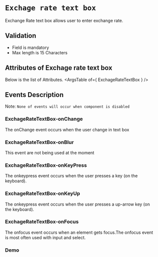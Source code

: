 <!-- Custom-MDX-Documentation.mdx -->

# `Exchage rate text box`

Exchange Rate text box allows user to enter exchange rate.

## Validation 
- Field is mandatory
- Max length is 15 Characters


## Attributes of Exchage rate text box
Below is the list of Attributes.
<ArgsTable of={ ExchageRateTextBox } /> 

## Events Description

Note: `None of events will occur when component is disabled`

### ExchageRateTextBox-onChange

The onChange event occurs when the user change in text box

### ExchageRateTextBox-onBlur

This event are not being used at the moment

### ExchageRateTextBox-onKeyPress

The onkeypress event occurs when the user presses a key (on the keyboard).

### ExchageRateTextBox-onKeyUp

The onkeypress event occurs when the user presses a up-arrow key (on the keyboard).

### ExchageRateTextBox-onFocus

The onfocus event occurs when an element gets focus.The onfocus event is most often used with input and select.
### Demo

<Canvas>
<Story id="exchageratetextbox--primary" />
</Canvas>

 